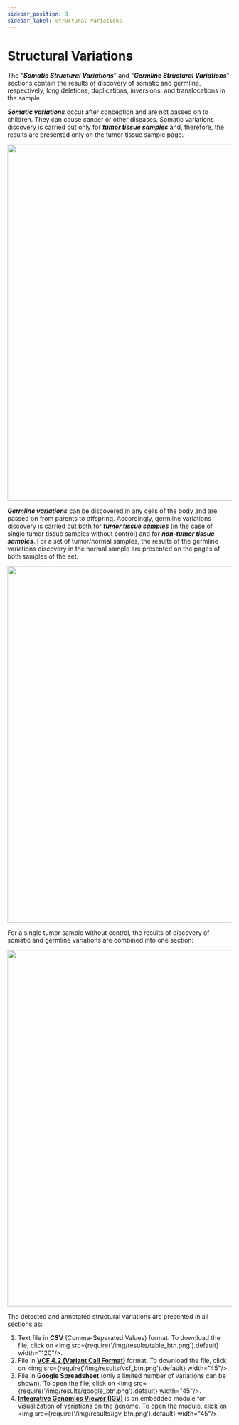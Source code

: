 ```yaml
---
sidebar_position: 3
sidebar_label: Structural Variations
---
```


# Structural Variations

The "***Somatic Structural Variations***" and "***Germline Structural Variations***" sections contain
the results of discovery of somatic and germline, respectively, long deletions, duplications, inversions,
and translocations in the sample.

***Somatic variations*** occur after conception and are not passed on to children. They can cause cancer or other
diseases. Somatic variations discovery is carried out only for ***tumor tissue samples*** and, therefore, the results
are presented only on the tumor tissue sample page.

<p align="center">
<img src={require('/img/results/somatic_structural_var.png').default} width="800"/>
</p>

***Germline variations*** can be discovered in any cells of the body and are passed on from parents to offspring.
Accordingly, germline variations discovery is carried out both for ***tumor tissue samples*** (in the case of
single tumor tissue samples without control) and for ***non-tumor tissue samples***.
For a set of tumor/normal samples, the results of the germline variations discovery
in the normal sample are presented on the pages of both samples of the set.

<p align="center">
<img src={require('/img/results/germline_structural.png').default} width="800"/>
</p>

For a single tumor sample without control, the results of discovery of somatic and germline variations
are combined into one section:

<p align="center">
<img src={require('/img/results/somatic_and_germline_structural.png').default} width="800"/>
</p>

The detected and annotated structural variations are presented in all sections as:

1. Text file in **CSV** (Comma-Separated Values) format. To download the file,
click on <img src={require('/img/results/table_btn.png').default} width="120"/>.
2. File in **[VCF 4.2 (Variant Call Format)](http://samtools.github.io/hts-specs/VCFv4.2.pdf)** format.
To download the file, click on <img src={require('/img/results/vcf_btn.png').default} width="45"/>.
3. File in **Google Spreadsheet** (only a limited number of variations can be shown). To open the file,
click on <img src={require('/img/results/google_btn.png').default} width="45"/>.
4. **[Integrative Genomics Viewer (IGV)](https://software.broadinstitute.org/software/igv/)** is an embedded
module for visualization of variations on the genome. To open the module,
click on <img src={require('/img/results/igv_btn.png').default} width="45"/>.
